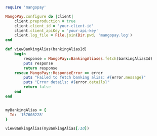   
```ruby Ruby  
require 'mangopay'

MangoPay.configure do |client|
    client.preproduction = true
    client.client_id = 'your-client-id'
    client.client_apiKey = 'your-api-key'
    client.log_file = File.join(Dir.pwd, 'mangopay.log')
end

def viewBankingAlias(bankingAliasId)
    begin
        response = MangoPay::BankingAliases.fetch(bankingAliasId)
        puts response
        return response
    rescue MangoPay::ResponseError => error
        puts "Failed to fetch banking alias: #{error.message}"
        puts "Error details: #{error.details}"
        return false
    end
end


myBankingAlias = {
  Id: '157608228'
}

viewBankingAlias(myBankingAlias[:Id])  
```